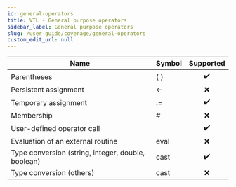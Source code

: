 ```yaml
---
id: general-operators
title: VTL - General purpose operators
sidebar_label: General purpose operators
slug: /user-guide/coverage/general-operators
custom_edit_url: null
---
```


| Name                                               | Symbol |     Supported      |
| -------------------------------------------------- | :----- | :----------------: |
| Parentheses                                        | ( )    | :heavy_check_mark: |
| Persistent assignment                              | <-     |        :x:         |
| Temporary assignment                               | :=     | :heavy_check_mark: |
| Membership                                         | #      |        :x:         |
| User-defined operator call                         |        | :heavy_check_mark: |
| Evaluation of an external routine                  | eval   |        :x:         |
| Type conversion (string, integer, double, boolean) | cast   | :heavy_check_mark: |
| Type conversion (others)                           | cast   |        :x:         |
